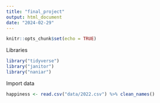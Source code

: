 ```yaml
---
title: "final_project"
output: html_document
date: "2024-02-29"
---
```


```r
knitr::opts_chunk$set(echo = TRUE)
```

Libraries 
```r
library("tidyverse")
library("janitor")
library("naniar")
```


Import data
```r
happiness <- read.csv("data/2022.csv") %>% clean_names()
```

